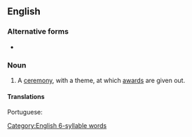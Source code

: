 {{also|award-ceremony}}
==English==

===Alternative forms===
* {{l|en|awards ceremony}}

===Noun===
{{en-noun}}

# A [[ceremony]], with a theme, at which [[award]]s are given out.

====Translations====
{{trans-top|a ceremony where awards are given out}}
Portuguese: {{t+|pt|premiação|f}}
{{trans-bottom}}

[[Category:English 6-syllable words]]